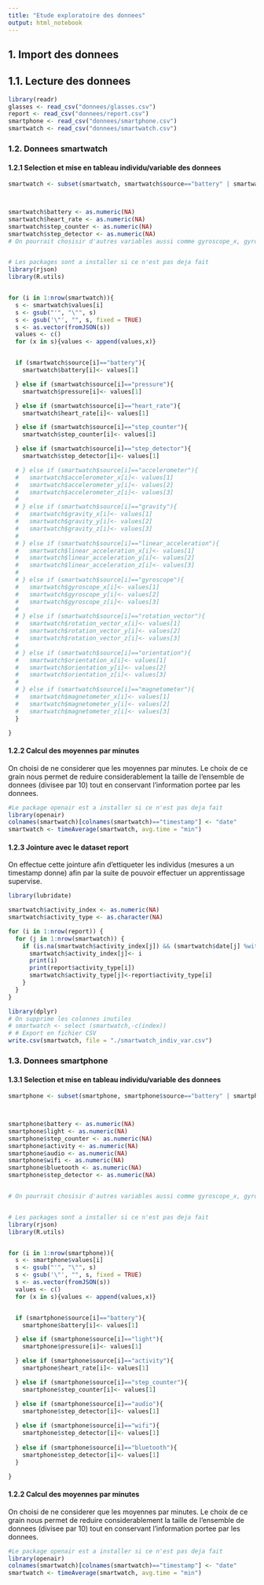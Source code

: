 ```yaml
---
title: "Etude exploratoire des donnees"
output: html_notebook
---
```


<!-- This is an [R Markdown](http://rmarkdown.rstudio.com) Notebook. When you execute code within the notebook, the results appear beneath the code.  -->

<!-- Try executing this chunk by clicking the *Run* button within the chunk or by placing your cursor inside it and pressing *Ctrl+Shift+Enter*.  -->

## 1. Import des donnees
## 1.1. Lecture des donnees
```r
library(readr)
glasses <- read_csv("donnees/glasses.csv")
report <- read_csv("donnees/report.csv")
smartphone <- read_csv("donnees/smartphone.csv")
smartwatch <- read_csv("donnees/smartwatch.csv")
```


### 1.2. Donnees smartwatch
#### 1.2.1 Selection et mise en tableau individu/variable des donnees
```r
smartwatch <- subset(smartwatch, smartwatch$source=="battery" | smartwatch$source=="heart_rate" |smartwatch$source=="step_counter" |smartwatch$source=="step_detector")



smartwatch$battery <- as.numeric(NA)
smartwatch$heart_rate <- as.numeric(NA)
smartwatch$step_counter <- as.numeric(NA)
smartwatch$step_detector <- as.numeric(NA)
# On pourrait chosisir d'autres variables aussi comme gyroscope_x, gyroscope_y gyroscope_z... mais pour l'instant on se limite on donnees presentees dans la publication.


# Les packages sont a installer si ce n'est pas deja fait
library(rjson)
library(R.utils)


for (i in 1:nrow(smartwatch)){
  s <- smartwatch$values[i]
  s <- gsub("'", "\"", s)
  s <- gsub('\"', "", s, fixed = TRUE)
  s <- as.vector(fromJSON(s))
  values <- c()
  for (x in s){values <- append(values,x)}


  if (smartwatch$source[i]=="battery"){
    smartwatch$battery[i]<- values[1]

  } else if (smartwatch$source[i]=="pressure"){
    smartwatch$pressure[i]<- values[1]

  } else if (smartwatch$source[i]=="heart_rate"){
    smartwatch$heart_rate[i]<- values[1]

  } else if (smartwatch$source[i]=="step_counter"){
    smartwatch$step_counter[i]<- values[1]

  } else if (smartwatch$source[i]=="step_detector"){
    smartwatch$step_detector[i]<- values[1]

  # } else if (smartwatch$source[i]=="accelerometer"){
  #   smartwatch$accelerometer_x[i]<- values[1]
  #   smartwatch$accelerometer_y[i]<- values[2]
  #   smartwatch$accelerometer_z[i]<- values[3]
  # 
  # } else if (smartwatch$source[i]=="gravity"){
  #   smartwatch$gravity_x[i]<- values[1]
  #   smartwatch$gravity_y[i]<- values[2]
  #   smartwatch$gravity_z[i]<- values[3]
  # 
  # } else if (smartwatch$source[i]=="linear_acceleration"){
  #   smartwatch$linear_acceleration_x[i]<- values[1]
  #   smartwatch$linear_acceleration_y[i]<- values[2]
  #   smartwatch$linear_acceleration_z[i]<- values[3]
  # 
  # } else if (smartwatch$source[i]=="gyroscope"){
  #   smartwatch$gyroscope_x[i]<- values[1]
  #   smartwatch$gyroscope_y[i]<- values[2]
  #   smartwatch$gyroscope_z[i]<- values[3]
  # 
  # } else if (smartwatch$source[i]=="rotation_vector"){
  #   smartwatch$rotation_vector_x[i]<- values[1]
  #   smartwatch$rotation_vector_y[i]<- values[2]
  #   smartwatch$rotation_vector_z[i]<- values[3]
  # 
  # } else if (smartwatch$source[i]=="orientation"){
  #   smartwatch$orientation_x[i]<- values[1]
  #   smartwatch$orientation_y[i]<- values[2]
  #   smartwatch$orientation_z[i]<- values[3]
  # 
  # } else if (smartwatch$source[i]=="magnetometer"){
  #   smartwatch$magnetometer_x[i]<- values[1]
  #   smartwatch$magnetometer_y[i]<- values[2]
  #   smartwatch$magnetometer_z[i]<- values[3]
  }

}

```


#### 1.2.2 Calcul des moyennes par minutes

On choisi de ne considerer que les moyennes par minutes. Le choix de ce grain nous permet de reduire considerablement la taille de l'ensemble de donnees (divisee par 10) tout en conservant l'information portee par les donnees.

```r
#Le package openair est a installer si ce n'est pas deja fait
library(openair)
colnames(smartwatch)[colnames(smartwatch)=="timestamp"] <- "date"
smartwatch <- timeAverage(smartwatch, avg.time = "min")


```


#### 1.2.3 Jointure avec le dataset report

On effectue cette jointure afin d'ettiqueter les individus (mesures a un timestamp donne) afin par la suite de pouvoir effectuer un apprentissage supervise.

```r
library(lubridate)

smartwatch$activity_index <- as.numeric(NA)
smartwatch$activity_type <- as.character(NA)

for (i in 1:nrow(report)) {
  for (j in 1:nrow(smartwatch)) {
    if (is.na(smartwatch$activity_index[j]) && (smartwatch$date[j] %within% interval(report$from[i],report$to[i]))) {
      smartwatch$activity_index[j]<- i
      print(i)
      print(report$activity_type[i])
      smartwatch$activity_type[j]<-report$activity_type[i]
    }
  }
}


```

```r
library(dplyr)
# On supprime les colonnes inutiles
# smartwatch <- select (smartwatch,-c(index))
# # Export en fichier CSV
write.csv(smartwatch, file = "./smartwatch_indiv_var.csv")
```


### 1.3. Donnees smartphone
#### 1.3.1 Selection et mise en tableau individu/variable des donnees
```r
smartphone <- subset(smartphone, smartphone$source=="battery" | smartphone$source=="light" |smartphone$source=="activity"|smartphone$source=="step_counter"|smartphone$source=="audio" |smartphone$source=="wifi" |smartphone$source=="bluetooth" |smartphone$source=="proximity" )



smartphone$battery <- as.numeric(NA)
smartphone$light <- as.numeric(NA)
smartphone$step_counter <- as.numeric(NA)
smartphone$activity <- as.numeric(NA)
smartphone$audio <- as.numeric(NA)
smartphone$wifi <- as.numeric(NA)
smartphone$bluetooth <- as.numeric(NA)
smartphone$step_detector <- as.numeric(NA)


# On pourrait chosisir d'autres variables aussi comme gyroscope_x, gyroscope_y gyroscope_z... mais pour l'instant on se limite on donnees presentees dans la publication.


# Les packages sont a installer si ce n'est pas deja fait
library(rjson)
library(R.utils)


for (i in 1:nrow(smartphone)){
  s <- smartphone$values[i]
  s <- gsub("'", "\"", s)
  s <- gsub('\"', "", s, fixed = TRUE)
  s <- as.vector(fromJSON(s))
  values <- c()
  for (x in s){values <- append(values,x)}


  if (smartphone$source[i]=="battery"){
    smartphone$battery[i]<- values[1]

  } else if (smartphone$source[i]=="light"){
    smartphone$pressure[i]<- values[1]

  } else if (smartphone$source[i]=="activity"){
    smartphone$heart_rate[i]<- values[1]

  } else if (smartphone$source[i]=="step_counter"){
    smartphone$step_counter[i]<- values[1]

  } else if (smartphone$source[i]=="audio"){
    smartphone$step_detector[i]<- values[1]
    
  } else if (smartphone$source[i]=="wifi"){
    smartphone$step_detector[i]<- values[1]
    
  } else if (smartphone$source[i]=="bluetooth"){
    smartphone$step_detector[i]<- values[1]
  }

}

```


#### 1.2.2 Calcul des moyennes par minutes

On choisi de ne considerer que les moyennes par minutes. Le choix de ce grain nous permet de reduire considerablement la taille de l'ensemble de donnees (divisee par 10) tout en conservant l'information portee par les donnees.

```r
#Le package openair est a installer si ce n'est pas deja fait
library(openair)
colnames(smartwatch)[colnames(smartwatch)=="timestamp"] <- "date"
smartwatch <- timeAverage(smartwatch, avg.time = "min")


```

<!-- Add a new chunk by clicking the *Insert Chunk* button on the toolbar or by pressing *Ctrl+Alt+I*. -->

<!-- When you save the notebook, an HTML file containing the code and output will be saved alongside it (click the *Preview* button or press *Ctrl+Shift+K* to preview the HTML file). -->

<!-- The preview shows you a rendered HTML copy of the contents of the editor. Consequently, unlike *Knit*, *Preview* does not run any R code chunks. Instead, the output of the chunk when it was last run in the editor is displayed. -->
